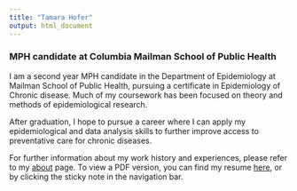```yaml
---
title: "Tamara Hofer"
output: html_document
---
```


### MPH candidate at Columbia Mailman School of Public Health 

I am a second year MPH candidate in the Department of Epidemiology at Mailman School of Public Health, pursuing a certificate in Epidemiology of Chronic disease. Much of my coursework has been focused on theory and methods of epidemiological research.

After graduation, I hope to pursue a career where I can apply my epidemiological and data analysis skills to further improve access to preventative care for chronic diseases. 

For further information about my work history and experiences, please refer to my [about](about.html) page.
To view a PDF version, you can find my resume [here](./load/CV_Hofer.pdf), or by clicking the sticky note in the navigation bar. 


